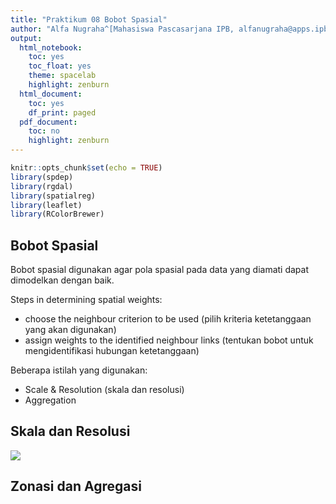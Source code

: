 ```yaml
---
title: "Praktikum 08 Bobot Spasial"
author: "Alfa Nugraha^[Mahasiswa Pascasarjana IPB, alfanugraha@apps.ipb.ac.id]"
output:
  html_notebook:
    toc: yes
    toc_float: yes
    theme: spacelab
    highlight: zenburn
  html_document:
    toc: yes
    df_print: paged
  pdf_document:
    toc: no
    highlight: zenburn
---
```


```r
knitr::opts_chunk$set(echo = TRUE)
library(spdep)
library(rgdal)
library(spatialreg)
library(leaflet)
library(RColorBrewer)
```

## Bobot Spasial

Bobot spasial digunakan agar pola spasial pada data yang diamati dapat dimodelkan dengan baik.

Steps in determining spatial weights:

* choose the neighbour criterion to be used (pilih kriteria ketetanggaan yang akan digunakan)
* assign weights to the identified neighbour links (tentukan bobot untuk mengidentifikasi hubungan ketetanggaan)

Beberapa istilah yang digunakan:

* Scale & Resolution (skala dan resolusi)
* Aggregation


## Skala dan Resolusi

![](resoluasi.png)

## Zonasi dan Agregasi


